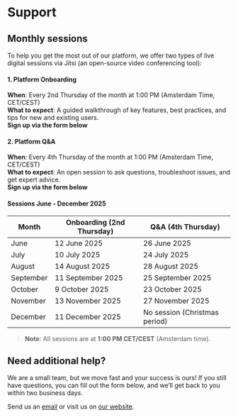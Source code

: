 # Support

## Monthly sessions

To help you get the most out of our platform, we offer two types of live digital sessions via Jitsi (an open-source video conferencing tool):

#### 1. Platform Onboarding

**When**: Every 2nd Thursday of the month at 1:00 PM (Amsterdam Time, CET/CEST)\
**What to expect**: A guided walkthrough of key features, best practices, and tips for new and existing users.\
**Sign up via the form below**

#### 2. Platform Q&A

**When**: Every 4th Thursday of the month at 1:00 PM (Amsterdam Time, CET/CEST)\
**What to expect**: An open session to ask questions, troubleshoot issues, and get expert advice.\
**Sign up via the form below**

#### Sessions June - December 2025
| Month | Onboarding (2nd Thursday) | Q&A (4th Thursday) |
|-------|----------------------------|-------------------|
| June | 12 June 2025 | 26 June 2025 |
| July | 10 July 2025 | 24 July 2025 |
| August | 14 August 2025 | 28 August 2025 |
| September | 11 September 2025 | 25 September 2025 |
| October | 9 October 2025 | 23 October 2025 |
| November | 13 November 2025 | 27 November 2025 |
| December | 11 December 2025 | No session (Christmas period) |


> **Note**: All sessions are at **1:00 PM CET/CEST** (Amsterdam time).


<MonthlySessionForm />


## Need additional help?

We are a small team, but we move fast and your success is ours! 
If you still have questions, you can fill out the form below, and we’ll get back to you within two business days. 


<SupportForm />


Send us an [email](mailto:support@alkem.io) or visit us on [our website](https://welcome.alkem.io/contact).